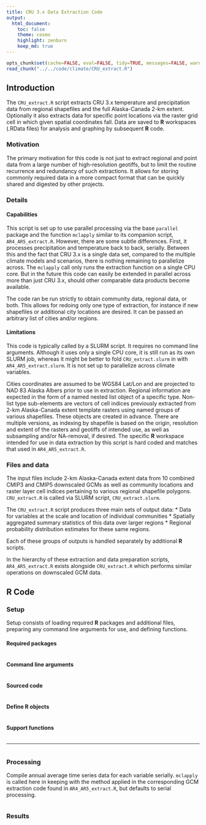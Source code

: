 ```yaml
---
title: CRU 3.x Data Extraction Code
output:
  html_document:
    toc: false
    theme: cosmo
    highlight: zenburn
    keep_md: true
---
```


```r
opts_chunk$set(cache=FALSE, eval=FALSE, tidy=TRUE, messages=FALSE, warnings=FALSE)
read_chunk("../../code/climate/CRU_extract.R")
```

## Introduction

The `CRU_extract.R` script extracts CRU 3.x temperature and precipitation data from regional shapefiles and the full Alaska-Canada 2-km extent.
Optionally it also extracts data for specific point locations via the raster grid cell in which given spatial coordinates fall.
Data are saved to **R** workspaces (.RData files) for analysis and graphing by subsequent **R** code.

### Motivation
The primary motivation for this code is not just to extract regional and point data from a large number of high-resolution geotiffs,
but to limit the routine recurrence and redundancy of such extractions.
It allows for storing commonly required data in a more compact format that can be quickly shared and digested by other projects.

### Details

#### Capabilities
This script is set up to use parallel processing via the base `parallel` package and the function `mclapply` similar to its companion script, `AR4_AR5_extract.R`.
However, there are some subtle differences. First, it processes precipitation and temperature back to back, serially.
Between this and the fact that CRU 3.x is a single data set, compared to the multiple climate models and scenarios, there is nothing remaining to parallelize across.
The `mclapply` call only runs the extraction function on a single CPU core.
But in the future this code can easily be extended in parallel across more than just CRU 3.x, should other comparable data products become available.

The code ran be run strictly to obtain community data, regional data, or both. This allows for redoing only one type of extraction, for instance if new shapefiles or additional city locations are desired.
It can be passed an arbitrary list of cities and/or regions.

#### Limitations
This code is typically called by a SLURM script. It requires no command line arguments.
Although it uses only a single CPU core, it is still run as its own SLURM job, whereas it might be better to fold `CRU_extract.slurm` in with `AR4_AR5_extract.slurm`.
It is not set up to parallelize across climate variables.

Cities coordinates are assumed to be WGS84 Lat/Lon and are projected to NAD 83 Alaska Albers prior to use in extraction.
Regional information are expected in the form of a named nested list object of a specific type.
Non-list type sub-elements are vectors of cell indices previously extracted from 2-km Alaska-Canada extent template rasters using named groups of various shapefiles.
These objects are created in advance. There are multiple versions, as indexing by shapefile is based on the origin, resolution and extent of the rasters and geotiffs of intended use,
as well as subsampling and/or NA-removal, if desired.
The specific **R** workspace intended for use in data extraction by this script is hard coded and matches that used in `AR4_AR5_extract.R`.

### Files and data
The input files include 2-km Alaska-Canada extent data from 10 combined CMIP3 and CMIP5 downscaled GCMs
as well as community locations and raster layer cell indices pertaining to various regional shapefile polygons.
`CRU_extract.R` is called via SLURM script, `CRU_extract.slurm`.

The `CRU_extract.R` script produces three main sets of output data:
* Data for variables at the scale and location of individual communities
* Spatially aggregated summary statistics of this data over larger regions
* Regional probability distribution estimates for these same regions.

Each of these groups of outputs is handled separately by additional **R** scripts.

In the hierarchy of these extraction and data preparation scripts, `AR4_AR5_extract.R` exists alongside `CRU_extract.R` which performs similar operations on downscaled GCM data.

## **R** Code

### Setup

Setup consists of loading required **R** packages and additional files, preparing any command line arguments for use, and defining functions.

#### Required packages

```r
```

#### Command line arguments

```r
```

#### Sourced code

```r
```

#### Define **R** objects

```r
```

#### Support functions

```r
```

----

```r
```

### Processing

Compile annual average time series data for each variable serially.
`mclapply` is called here in keeping with the method applied in the corresponding GCM extraction code found in `AR4_AR5_extract.R`, but defaults to serial processing.

```r
```

### Results

```r
```
